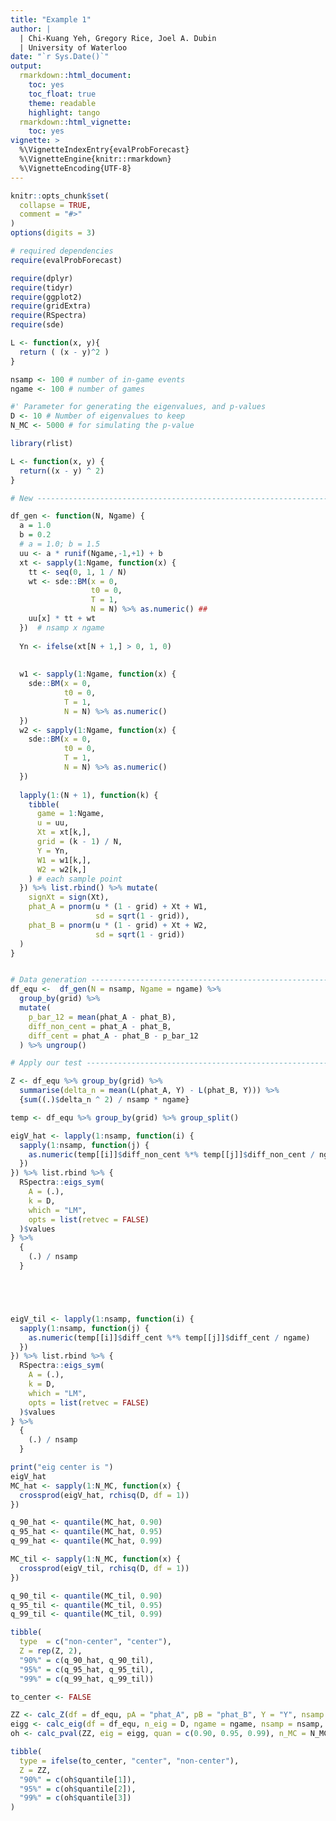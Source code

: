 ```yaml
---
title: "Example 1"
author: | 
  | Chi-Kuang Yeh, Gregory Rice, Joel A. Dubin
  | University of Waterloo
date: "`r Sys.Date()`"
output:
  rmarkdown::html_document:
    toc: yes
    toc_float: true
    theme: readable
    highlight: tango
  rmarkdown::html_vignette:
    toc: yes
vignette: >
  %\VignetteIndexEntry{evalProbForecast}
  %\VignetteEngine{knitr::rmarkdown}
  %\VignetteEncoding{UTF-8}
---
```


```r
knitr::opts_chunk$set(
  collapse = TRUE,
  comment = "#>"
)
options(digits = 3)
```


```r
# required dependencies
require(evalProbForecast)

require(dplyr)
require(tidyr)
require(ggplot2)
require(gridExtra)
require(RSpectra)
require(sde)
```

```r
L <- function(x, y){
  return ( (x - y)^2 ) 
}
```

```r
nsamp <- 100 # number of in-game events
ngame <- 100 # number of games

#' Parameter for generating the eigenvalues, and p-values
D <- 10 # Number of eigenvalues to keep
N_MC <- 5000 # for simulating the p-value

library(rlist)

L <- function(x, y) {
  return((x - y) ^ 2)
}

# New ---------------------------------------------------------------------

df_gen <- function(N, Ngame) {
  a = 1.0
  b = 0.2
  # a = 1.0; b = 1.5
  uu <- a * runif(Ngame,-1,+1) + b
  xt <- sapply(1:Ngame, function(x) {
    tt <- seq(0, 1, 1 / N)
    wt <- sde::BM(x = 0,
                  t0 = 0,
                  T = 1,
                  N = N) %>% as.numeric() ##
    uu[x] * tt + wt
  })  # nsamp x ngame
  
  Yn <- ifelse(xt[N + 1,] > 0, 1, 0)
  
  
  w1 <- sapply(1:Ngame, function(x) {
    sde::BM(x = 0,
            t0 = 0,
            T = 1,
            N = N) %>% as.numeric()
  })
  w2 <- sapply(1:Ngame, function(x) {
    sde::BM(x = 0,
            t0 = 0,
            T = 1,
            N = N) %>% as.numeric()
  })
  
  lapply(1:(N + 1), function(k) {
    tibble(
      game = 1:Ngame,
      u = uu,
      Xt = xt[k,],
      grid = (k - 1) / N,
      Y = Yn,
      W1 = w1[k,],
      W2 = w2[k,]
    ) # each sample point
  }) %>% list.rbind() %>% mutate(
    signXt = sign(Xt),
    phat_A = pnorm(u * (1 - grid) + Xt + W1,
                   sd = sqrt(1 - grid)),
    phat_B = pnorm(u * (1 - grid) + Xt + W2,
                   sd = sqrt(1 - grid))
  )
}


# Data generation ---------------------------------------------------------=
df_equ <-  df_gen(N = nsamp, Ngame = ngame) %>%
  group_by(grid) %>%
  mutate(
    p_bar_12 = mean(phat_A - phat_B),
    diff_non_cent = phat_A - phat_B,
    diff_cent = phat_A - phat_B - p_bar_12
  ) %>% ungroup()

# Apply our test ----------------------------------------------------------

Z <- df_equ %>% group_by(grid) %>%
  summarise(delta_n = mean(L(phat_A, Y) - L(phat_B, Y))) %>%
  {sum((.)$delta_n ^ 2) / nsamp * ngame}

temp <- df_equ %>% group_by(grid) %>% group_split()

eigV_hat <- lapply(1:nsamp, function(i) {
  sapply(1:nsamp, function(j) {
    as.numeric(temp[[i]]$diff_non_cent %*% temp[[j]]$diff_non_cent / ngame)
  })
}) %>% list.rbind %>% {
  RSpectra::eigs_sym(
    A = (.),
    k = D,
    which = "LM",
    opts = list(retvec = FALSE)
  )$values
} %>%
  {
    (.) / nsamp
  }





eigV_til <- lapply(1:nsamp, function(i) {
  sapply(1:nsamp, function(j) {
    as.numeric(temp[[i]]$diff_cent %*% temp[[j]]$diff_cent / ngame)
  })
}) %>% list.rbind %>% {
  RSpectra::eigs_sym(
    A = (.),
    k = D,
    which = "LM",
    opts = list(retvec = FALSE)
  )$values
} %>%
  {
    (.) / nsamp
  }

print("eig center is ")
eigV_hat
MC_hat <- sapply(1:N_MC, function(x) {
  crossprod(eigV_hat, rchisq(D, df = 1))
})

q_90_hat <- quantile(MC_hat, 0.90)
q_95_hat <- quantile(MC_hat, 0.95)
q_99_hat <- quantile(MC_hat, 0.99)

MC_til <- sapply(1:N_MC, function(x) {
  crossprod(eigV_til, rchisq(D, df = 1))
})

q_90_til <- quantile(MC_til, 0.90)
q_95_til <- quantile(MC_til, 0.95)
q_99_til <- quantile(MC_til, 0.99)

tibble(
  type  = c("non-center", "center"),
  Z = rep(Z, 2),
  "90%" = c(q_90_hat, q_90_til),
  "95%" = c(q_95_hat, q_95_til),
  "99%" = c(q_99_hat, q_99_til))
```


```r
to_center <- FALSE

ZZ <- calc_Z(df = df_equ, pA = "phat_A", pB = "phat_B", Y = "Y", nsamp = nsamp, ngame = ngame)
eigg <- calc_eig(df = df_equ, n_eig = D, ngame = ngame, nsamp = nsamp, grid = "grid", cent = to_center)
oh <- calc_pval(ZZ, eig = eigg, quan = c(0.90, 0.95, 0.99), n_MC = N_MC)

tibble(
  type = ifelse(to_center, "center", "non-center"),
  Z = ZZ,
  "90%" = c(oh$quantile[1]),
  "95%" = c(oh$quantile[2]),
  "99%" = c(oh$quantile[3])
)
```

